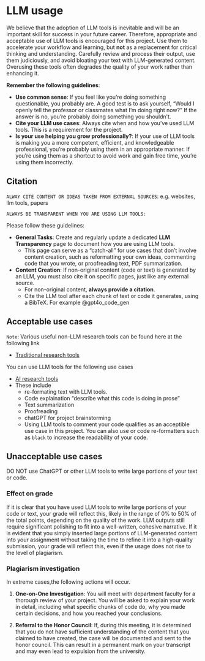 
# LLM usage 

We believe that the adoption of LLM tools is inevitable and will be an important skill for success in your future career. Therefore, appropriate and acceptable use of LLM tools is encouraged for this project. Use them to accelerate your workflow and learning, but **not** as a replacement for critical thinking and understanding. Carefully review and process their output, use them judiciously, and avoid bloating your text with LLM-generated content. Overusing these tools often degrades the quality of your work rather than enhancing it.

**Remember the following guidelines**:

- **Use common sense**: If you feel like you're doing something questionable, you probably are. A good test is to ask yourself, "Would I openly tell the professor or classmates what I'm doing right now?" If the answer is no, you're probably doing something you shouldn't.
- **Cite your LLM use cases**: Always cite when and how you've used LLM tools. This is a requirement for the project.
- **Is your use helping you grow professionally?**: If your use of LLM tools is making you a more competent, efficient, and knowledgeable professional, you're probably using them in an appropriate manner. If you're using them as a shortcut to avoid work and gain free time, you're using them incorrectly.


## Citation 

`ALWAY CITE CONTENT OR IDEAS TAKEN FROM EXTERNAL SOURCES`: e.g. websites, llm tools, papers

`ALWAYS BE TRANSPARENT WHEN YOU ARE USING LLM TOOLS:` 

Please follow these guidelines:

- **General Tasks**: Create and regularly update a dedicated **LLM Transparency** page to document how you are using LLM tools.
  - This page can serve as a "catch-all" for use cases that don’t involve content creation, such as reformatting your own ideas, commenting code that you wrote, or proofreading text, PDF summarization.

- **Content Creation**: If non-original content (code or text) is generated by an LLM, you must also cite it on specific pages, just like any external source.
  - For non-original content, **always provide a citation**.
  - Cite the LLM tool after each chunk of text or code it generates, using a BibTeX. For example @gpt4o_code_gen

## Acceptable use cases

`Note`: Various useful non-LLM research tools can be found here at the following link

* [Traditional research tools](https://jfh.georgetown.domains/centralized-lecture-content/content/general-resources/research/overview-of-AI-and-research-tools/notes.html#traditional-research-tools)
  
You can use LLM tools for the following use cases

* [AI research tools](https://jfh.georgetown.domains/centralized-lecture-content/content/general-resources/research/overview-of-AI-and-research-tools/notes.html#ai-driven-research-tools)
* These include
  * re-formating text with LLM tools.
  * Code explaination "describe what this code is doing in prose"
  * Text summarization
  * Proofreading  
  * chatGPT for project brainstorming
  - Using LLM tools to comment your code qualifies as an acceptible use case in this project. You can also use or code re-formatters such as `black` to increase the readability of your code.

## Unacceptable use cases

DO NOT use ChatGPT or other LLM tools to write large portions of your text or code.

### Effect on grade

If it is clear that you have used LLM tools to write large portions of your code or text, your grade will reflect this, likely in the range of 0% to 50% of the total points, depending on the quality of the work. LLM outputs still require significant polishing to fit into a well-written, cohesive narrative. If it is evident that you simply inserted large portions of LLM-generated content into your assignment without taking the time to refine it into a high-quality submission, your grade will reflect this, even if the usage does not rise to the level of plagiarism.

### Plagiarism investigation

In extreme cases,the following actions will occur.

1. **One-on-One Investigation**: You will meet with department faculty for a thorough review of your project. You will be asked to explain your work in detail, including what specific chunks of code do, why you made certain decisions, and how you reached your conclusions.
   
2. **Referral to the Honor Council**: If, during this meeting, it is determined that you do not have sufficient understanding of the content that you claimed to have created, the case will be documented and sent to the honor council. This can result in a permanent mark on your transcript and may even lead to expulsion from the university.
